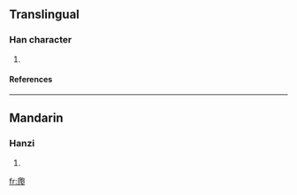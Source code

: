 ==Translingual==
===Han character===
{{Han char|rn=87|rad=爪|as=05|sn=9|four=|canj=竹人心口山 (HOPRU), X竹人心口 (XHOPR)}}
# {{defn|Han|sort=爪05}}
====References====
{{Han ref|kx=0689.020|dkj=19670|dj=1102.060|hdz=32033.030|uh=722E|ud=29230}}

----
==Mandarin==
===Hanzi===
{{cmn-hanzi|pin=[[páo]] ([[pao2]]), [[wéi]] ([[wei2]])|wg=p'ao<sup>2</sup>, wei<sup>2</sup>}}
# {{defn|Mandarin}}

[[fr:爮]]